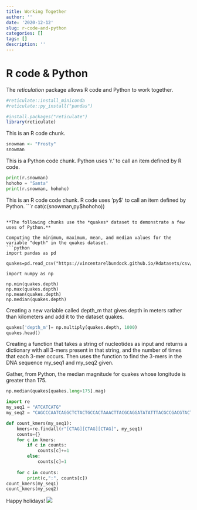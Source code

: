 ```yaml
---
title: Working Together
author: ''
date: '2020-12-12'
slug: r-code-and-python
categories: []
tags: []
description: ''
---
```

# R code & Python

The *reticulation* package allows R code and Python to work together. 
```r
#reticulate::install_miniconda
#reticulate::py_install("pandas")

#install.packages("reticulate")
library(reticulate)
```

This is an R code chunk.
```r
snowman <- "Frosty"
snowman
```

This is a Python code chunk. Python uses 'r.' to call an item defined by R code.
```python
print(r.snowman)
hohoho = "Santa"
print(r.snowman, hohoho)
```

This is an R code code chunk. R code uses 'py$' to call an item defined by Python.
```r
cat(c(snowman,py$hohoho))
```

**The following chunks use the *quakes* dataset to demonstrate a few uses of Python.**

Computing the minimum, maximum, mean, and median values for the variable "depth" in the quakes dataset.
```python
import pandas as pd

quakes=pd.read_csv("https://vincentarelbundock.github.io/Rdatasets/csv/datasets/quakes.csv",index_col=0)

import numpy as np

np.min(quakes.depth)
np.max(quakes.depth) 
np.mean(quakes.depth)
np.median(quakes.depth)
```


Creating a new variable called depth_m that gives depth in meters rather than kilometers and add it to the dataset quakes.
```python
quakes['depth_m']= np.multiply(quakes.depth, 1000)
quakes.head()
```


Creating a function that takes a string of nucleotides as input and returns a dictionary with all 3-mers present in that string, and the number of times that each 3-mer occurs. Then uses the function to find the 3-mers in the DNA sequence my_seq1 and my_seq2 given.


Gather, from Python, the median magnitude for quakes whose longitude is greater than 175.
```python
np.median(quakes[quakes.long>175].mag)
```

```python
import re
my_seq1 = "ATCATCATG"
my_seq2 = "CAGCCCAATCAGGCTCTACTGCCACTAAACTTACGCAGGATATATTTACGCCGACGTACT"

def count_kmers(my_seq1):
    kmers=re.findall(r"[CTAG][CTAG][CTAG]", my_seq1)
    counts={}
    for c in kmers:
        if c in counts:
            counts[c]+=1
        else:
            counts[c]=1
            
    for c in counts:
        print(c,":", counts[c])
count_kmers(my_seq1)
count_kmers(my_seq2)
```

Happy holidays! 
![](/post/2020-12-12-r-code-and-python_files/Screen Shot 2020-12-12 at 2.23.37 AM.png)